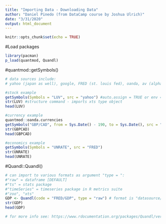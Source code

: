 ---
title: "Importing Data - Downloading Data"
author: "Daniel Pinedo (from DataCamp course by Joshua Ulrich)"
date: "3/31/2020"
output: html_document
---

```{r setup, include=FALSE}
knitr::opts_chunk$set(echo = TRUE)
```

#Load packages
```{r}
library(pacman)
p_load(quantmod, Quandl)

```

#quantmod::getSymbols()
```{r}
# data sources include: 
# yahoo (japan as well), google, FRED (st. louis fed), oanda, av (alpha vantage), csv, mysql, sqlite, rdata, rds [saveRDS()]

#stock example
getSymbols(Symbols = "LUV", src = "yahoo") #auto.assign = TRUE or env = !NULL by default
str(LUV) #structure command - imports xts type object
head(LUV)

#currency example
quantmod::oanda.currencies
getSymbols("GBP/CAD", from = Sys.Date() - 190, to = Sys.Date(), src = "oanda")
str(GBPCAD)
head(GBPCAD)

#economics example
getSymbols(Symbols = "UNRATE", src = "FRED")
str(UNRATE)
head(UNRATE)

```

#Quandl::Quandl()
```{r}
# can import to various formats as argument "type = ":
#"raw" = dataframe [DEFAULT]
#"ts" = stats package
#"timeSeries" = timeseries package in R metrics suite
#"zoo", "xts"
GDP <- Quandl(code = "FRED/GDP", type = "raw") # format is "datasource/instrument"
str(GDP)
head(GDP)

# for more info see: https://www.rdocumentation.org/packages/Quandl/versions/2.10.0
```


